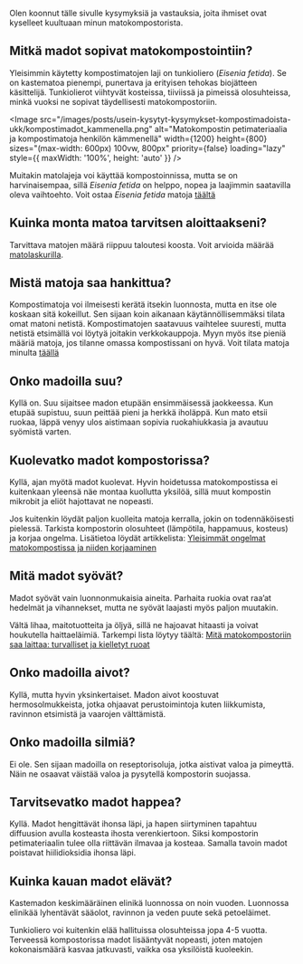 Olen koonnut tälle sivulle kysymyksiä ja vastauksia, joita ihmiset ovat kyselleet kuultuaan minun matokompostorista.

## Mitkä madot sopivat matokompostointiin?

Yleisimmin käytetty kompostimatojen laji on tunkioliero (_Eisenia fetida_). Se on kastematoa pienempi, punertava ja
erityisen tehokas biojätteen käsittelijä. Tunkiolierot viihtyvät kosteissa, tiiviissä ja pimeissä olosuhteissa, minkä
vuoksi ne sopivat täydellisesti matokompostoriin.

<Image
  src="/images/posts/usein-kysytyt-kysymykset-kompostimadoista-ukk/kompostimadot_kammenella.png"
  alt="Matokompostin petimateriaalia ja kompostimatoja henkilön kämmenellä"
  width={1200}
  height={800}
  sizes="(max-width: 600px) 100vw, 800px"
  priority={false}
  loading="lazy"
  style={{ maxWidth: '100%', height: 'auto' }}
/>

Muitakin matolajeja voi käyttää kompostoinnissa, mutta se on harvinaisempaa, sillä _Eisenia fetida_ on helppo, nopea ja
laajimmin saatavilla oleva vaihtoehto. Voit ostaa _Eisenia fetida_ matoja [täältä](https://www.luomuliero.fi/madot)

## Kuinka monta matoa tarvitsen aloittaakseni?

Tarvittava matojen määrä riippuu taloutesi koosta. Voit arvioida määrää
[matolaskurilla](https://www.luomuliero.fi/matolaskuri).

## Mistä matoja saa hankittua?

Kompostimatoja voi ilmeisesti kerätä itsekin luonnosta, mutta en itse ole koskaan sitä kokeillut. Sen sijaan koin
aikanaan käytännöllisemmäksi tilata omat matoni netistä. Kompostimatojen saatavuus vaihtelee suuresti, mutta netistä
etsimällä voi löytyä joitakin verkkokauppoja. Myyn myös itse pieniä määriä matoja, jos tilanne omassa kompostissani on
hyvä. Voit tilata matoja minulta <a href="https://www.luomuliero.fi/madot">täällä</a>

## Onko madoilla suu?

Kyllä on. Suu sijaitsee madon etupään ensimmäisessä jaokkeessa. Kun etupää supistuu, suun peittää pieni ja herkkä
iholäppä. Kun mato etsii ruokaa, läppä venyy ulos aistimaan sopivia ruokahiukkasia ja avautuu syömistä varten.

## Kuolevatko madot kompostorissa?

Kyllä, ajan myötä madot kuolevat. Hyvin hoidetussa matokompostissa ei kuitenkaan yleensä näe montaa kuollutta yksilöä,
sillä muut kompostin mikrobit ja eliöt hajottavat ne nopeasti.

Jos kuitenkin löydät paljon kuolleita matoja kerralla, jokin on todennäköisesti pielessä. Tarkista kompostorin
olosuhteet (lämpötila, happamuus, kosteus) ja korjaa ongelma. Lisätietoa löydät artikkelista:
[Yleisimmät ongelmat matokompostissa ja niiden korjaaminen](https://www.luomuliero.fi/blogi/julkaisu/yleisimmat-ongelmat-matokompostissa-korjaaminen)

## Mitä madot syövät?

Madot syövät vain luonnonmukaisia aineita. Parhaita ruokia ovat raa’at hedelmät ja vihannekset, mutta ne syövät laajasti
myös paljon muutakin.

Vältä lihaa, maitotuotteita ja öljyä, sillä ne hajoavat hitaasti ja voivat houkutella haittaeläimiä. Tarkempi lista
löytyy täältä:
[Mitä matokompostoriin saa laittaa: turvalliset ja kielletyt ruoat](https://www.luomuliero.fi/blogi/julkaisu/mita-saa-laittaa-matokompostoriin-turvalliset-ja-kielletyt-ruoat)

## Onko madoilla aivot?

Kyllä, mutta hyvin yksinkertaiset. Madon aivot koostuvat hermosolmukkeista, jotka ohjaavat perustoimintoja kuten
liikkumista, ravinnon etsimistä ja vaarojen välttämistä.

## Onko madoilla silmiä?

Ei ole. Sen sijaan madoilla on reseptorisoluja, jotka aistivat valoa ja pimeyttä. Näin ne osaavat väistää valoa ja
pysytellä kompostorin suojassa.

## Tarvitsevatko madot happea?

Kyllä. Madot hengittävät ihonsa läpi, ja hapen siirtyminen tapahtuu diffuusion avulla kosteasta ihosta verenkiertoon.
Siksi kompostorin petimateriaalin tulee olla riittävän ilmavaa ja kosteaa. Samalla tavoin madot poistavat hiilidioksidia
ihonsa läpi.

## Kuinka kauan madot elävät?

Kastemadon keskimääräinen elinikä luonnossa on noin vuoden. Luonnossa elinikää lyhentävät sääolot, ravinnon ja veden
puute sekä petoeläimet.

Tunkioliero voi kuitenkin elää hallituissa olosuhteissa jopa 4-5 vuotta. Terveessä kompostorissa madot lisääntyvät
nopeasti, joten matojen kokonaismäärä kasvaa jatkuvasti, vaikka osa yksilöistä kuoleekin.
